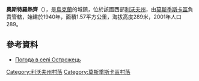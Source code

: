 {{coord|49|41|35|N|23|11|36|E|scale:100000|display=title}}

'''奧斯特羅熱齊'''（{{lang-uk|Острожець}}），是[[烏克蘭|烏克蘭]]的城鎮，位於該國西部[[利沃夫州|利沃夫州]]，由[[莫斯季斯卡區|莫斯季斯卡區]]負責管轄，始建於1940年，面積1.57平方公里，海拔高度289米，2001年人口289。

==參考資料==
* [http://weather.in.ua/ua/l'vovskaja/19291 Погода в селі Острожець] {{Wayback|url=http://weather.in.ua/ua/l'vovskaja/19291 |date=20160305204727 }}

[[Category:利沃夫州村落|Category:利沃夫州村落]]
[[Category:莫斯季斯卡區村落|Category:莫斯季斯卡區村落]]


{{Lviv-geo-stub}}